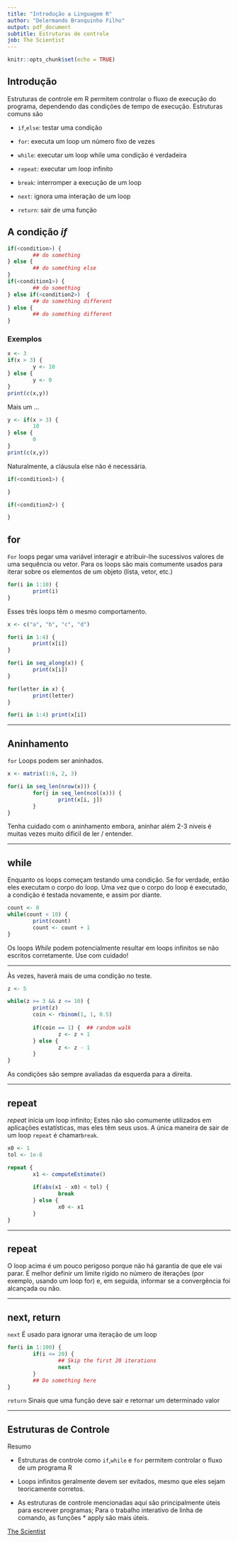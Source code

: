 ```yaml
---
title: "Introdução a Linguagem R"
author: "Delermando Branquinho Filho"
output: pdf_document
subtitle: Estruturas de controle
job: The Scientist
---
```



```r
knitr::opts_chunk$set(echo = TRUE)
```


## Introdução

Estruturas de controle em R permitem controlar o fluxo de execução do programa, dependendo das condições de tempo de execução. Estruturas comuns são

- `if`,` else`: testar uma condição

- `for`: executa um loop um número fixo de vezes

- `while`: executar um loop while uma condição é verdadeira

- `repeat`: executar um loop infinito

- `break`: interromper a execução de um loop

- `next`: ignora uma interação de um loop

- `return`: sair de uma função



## A condição _if_

```r
if(<condition>) {
        ## do something
} else {
        ## do something else
}
if(<condition1>) {
        ## do something
} else if(<condition2>)  {
        ## do something different
} else {
        ## do something different
}
```


### Exemplos

```r
x <- 3
if(x > 3) {
        y <- 10
} else {
        y <- 0
}
print(c(x,y))
```

Mais um ...

```r
y <- if(x > 3) {
        10
} else { 
        0
}
print(c(x,y))
```


Naturalmente, a cláusula else não é necessária. 

```r
if(<condition1>) {

}

if(<condition2>) {

}
```

## for

`For` loops pegar uma variável interagir e atribuir-lhe sucessivos valores de uma sequência ou vetor. Para os loops são mais comumente usados para iterar sobre os elementos de um objeto (lista, vetor, etc.)

```r
for(i in 1:10) {
        print(i)
}
```

Esses três loops têm o mesmo comportamento.

```r
x <- c("a", "b", "c", "d")

for(i in 1:4) {
        print(x[i])
}

for(i in seq_along(x)) {
        print(x[i])
}

for(letter in x) {
        print(letter)
}

for(i in 1:4) print(x[i])
```

---

## Aninhamento

`for` Loops podem ser aninhados.

```r
x <- matrix(1:6, 2, 3)

for(i in seq_len(nrow(x))) {
        for(j in seq_len(ncol(x))) {
                print(x[i, j])
        }   
}
```

Tenha cuidado com o aninhamento embora, aninhar além 2-3 níveis é muitas vezes muito difícil de ler / entender.

---

## while

Enquanto os loops começam testando uma condição. Se for verdade, então eles executam o corpo do loop. Uma vez que o corpo do loop é executado, a condição é testada novamente, e assim por diante.

```r
count <- 0
while(count < 10) {
        print(count)
        count <- count + 1
}
```
Os loops _While_ podem potencialmente resultar em loops infinitos se não escritos corretamente. Use com cuidado!

---


Às vezes, haverá mais de uma condição no teste.

```r
z <- 5

while(z >= 3 && z <= 10) {
        print(z)
        coin <- rbinom(1, 1, 0.5)
        
        if(coin == 1) {  ## random walk
                z <- z + 1
        } else {
                z <- z - 1
        } 
}
```

As condições são sempre avaliadas da esquerda para a direita.

---

## repeat

_repeat_ inicia um loop infinito; Estes não são comumente utilizados em aplicações estatísticas, mas eles têm seus usos. A única maneira de sair de um loop `repeat` é chamar` break`.

```r
x0 <- 1
tol <- 1e-8

repeat {
        x1 <- computeEstimate()
        
        if(abs(x1 - x0) < tol) {
                break
        } else {
                x0 <- x1
        } 
}
```

---

## repeat

O loop acima é um pouco perigoso porque não há garantia de que ele vai parar. É melhor definir um limite rígido no número de iterações (por exemplo, usando um loop for) e, em seguida, informar se a convergência foi alcançada ou não.

---

## next, return

`next` É usado para ignorar uma iteração de um loop

```r
for(i in 1:100) {
        if(i <= 20) {
                ## Skip the first 20 iterations
                next 
        }
        ## Do something here
}
```

`return` Sinais que uma função deve sair e retornar um determinado valor

---

## Estruturas de Controle

Resumo

- Estruturas de controle como `if`,` while` e `for` permitem controlar o fluxo de um programa R

- Loops infinitos geralmente devem ser evitados, mesmo que eles sejam teoricamente corretos.

- As estruturas de controle mencionadas aqui são principalmente úteis para escrever programas; Para o trabalho interativo de linha de comando, as funções * apply são mais úteis.




[The Scientist](http://www.thescientist.com.br)

